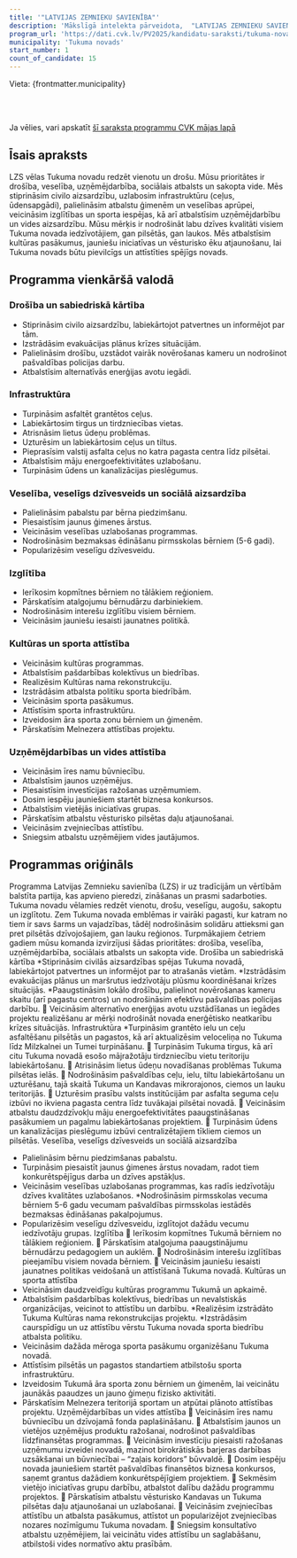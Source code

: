 ```yaml
---
title: '"LATVIJAS ZEMNIEKU SAVIENĪBA"'
description: 'Mākslīgā intelekta pārveidota,  "LATVIJAS ZEMNIEKU SAVIENĪBA" - Tukuma novads programma vienkāršā valodā'
program_url: 'https://dati.cvk.lv/PV2025/kandidatu-saraksti/tukuma-novads/latvijas-zemnieku-savieniba'
municipality: 'Tukuma novads'
start_number: 1
count_of_candidate: 15
---
```



Vieta: {frontmatter.municipality}<br/>

<Badge text="Drošība un civilā aizsardzība" variant="note" size="small" /> <Badge text="Ceļu un infrastruktūras uzlabošana" variant="note" size="small" /> <Badge text="Veselības aprūpes pieejamība" variant="note" size="small" /> <Badge text="Izglītības atbalsts bērniem un jauniešiem" variant="note" size="small" /> <Badge text="Uzņēmējdarbības veicināšana" variant="note" size="small" />

<br/><br/> 

<Card title='Šis ir mākslīga intelekta ģenerēts apraksts' icon='starlight'>
    Ja vēlies, vari apskatīt <a href={frontmatter.program_url} target='_blank'>šī saraksta programmu CVK mājas lapā</a>
    </Card>

## Īsais apraksts

LZS vēlas Tukuma novadu redzēt vienotu un drošu. Mūsu prioritātes ir drošība, veselība, uzņēmējdarbība, sociālais atbalsts un sakopta vide. Mēs stiprināsim civilo aizsardzību, uzlabosim infrastruktūru (ceļus, ūdensapgādi), palielināsim atbalstu ģimenēm un veselības aprūpei, veicināsim izglītības un sporta iespējas, kā arī atbalstīsim uzņēmējdarbību un vides aizsardzību. Mūsu mērķis ir nodrošināt labu dzīves kvalitāti visiem Tukuma novada iedzīvotājiem, gan pilsētās, gan laukos. Mēs atbalstīsim kultūras pasākumus, jauniešu iniciatīvas un vēsturisko ēku atjaunošanu, lai Tukuma novads būtu pievilcīgs un attīstīties spējīgs novads.

## Programma vienkāršā valodā

### Drošība un sabiedriskā kārtība
*   Stiprināsim civilo aizsardzību, labiekārtojot patvertnes un informējot par tām.
*   Izstrādāsim evakuācijas plānus krīzes situācijām.
*   Palielināsim drošību, uzstādot vairāk novērošanas kameru un nodrošinot pašvaldības policijas darbu.
*   Atbalstīsim alternatīvās enerģijas avotu iegādi.

### Infrastruktūra
*   Turpināsim asfaltēt grantētos ceļus.
*   Labiekārtosim tirgus un tirdzniecības vietas.
*   Atrisnāsim lietus ūdeņu problēmas.
*   Uzturēsim un labiekārtosim ceļus un tiltus.
*   Pieprasīsim valstij asfalta ceļus no katra pagasta centra līdz pilsētai.
*   Atbalstīsim māju energoefektivitātes uzlabošanu.
*   Turpināsim ūdens un kanalizācijas pieslēgumus.

### Veselība, veselīgs dzīvesveids un sociālā aizsardzība
*   Palielināsim pabalstu par bērna piedzimšanu.
*   Piesaistīsim jaunus ģimenes ārstus.
*   Veicināsim veselības uzlabošanas programmas.
*   Nodrošināsim bezmaksas ēdināšanu pirmsskolas bērniem (5-6 gadi).
*   Popularizēsim veselīgu dzīvesveidu.

### Izglītība
*   Ierīkosim kopmītnes bērniem no tālākiem reģioniem.
*   Pārskatīsim atalgojumu bērnudārzu darbiniekiem.
*   Nodrošināsim interešu izglītību visiem bērniem.
*   Veicināsim jauniešu iesaisti jaunatnes politikā.

### Kultūras un sporta attīstība
*   Veicināsim kultūras programmas.
*   Atbalstīsim pašdarbības kolektīvus un biedrības.
*   Realizēsim Kultūras nama rekonstrukciju.
*   Izstrādāsim atbalsta politiku sporta biedrībām.
*   Veicināsim sporta pasākumus.
*   Attīstīsim sporta infrastruktūru.
*   Izveidosim āra sporta zonu bērniem un ģimenēm.
*   Pārskatīsim Melnezera attīstības projektu.

### Uzņēmējdarbības un vides attīstība
*   Veicināsim īres namu būvniecību.
*   Atbalstīsim jaunos uzņēmējus.
*   Piesaistīsim investīcijas ražošanas uzņēmumiem.
*   Dosim iespēju jauniešiem startēt biznesa konkursos.
*   Atbalstīsim vietējās iniciatīvas grupas.
*   Pārskatīsim atbalstu vēsturisko pilsētas daļu atjaunošanai.
*   Veicināsim zvejniecības attīstību.
*   Sniegsim atbalstu uzņēmējiem vides jautājumos.

## Programmas oriģināls

Programma
Latvijas Zemnieku savienība (LZS) ir uz tradīcijām un vērtībām balstīta partija, kas apvieno pieredzi, zināšanas un prasmi sadarboties. Tukuma novadu vēlamies redzēt vienotu, drošu, veselīgu, augošu, sakoptu un izglītotu. Zem Tukuma novada emblēmas ir vairāki pagasti, kur katram no tiem ir savs šarms un vajadzības, tādēļ nodrošināsim solidāru attieksmi gan pret pilsētās dzīvojošajiem, gan lauku reģionos.
Turpmākajiem četriem gadiem mūsu komanda izvirzījusi šādas prioritātes: drošība, veselība, uzņēmējdarbība, sociālais atbalsts un sakopta vide.
Drošība un sabiedriskā kārtība
*Stiprināsim civilās aizsardzības spējas Tukuma novadā, labiekārtojot patvertnes un informējot par to atrašanās vietām.
*Izstrādāsim evakuācijas plānus un maršrutus iedzīvotāju plūsmu koordinēšanai krīzes situācijās.
*Paaugstināsim lokālo drošību, palielinot novērošanas kameru skaitu (arī pagastu centros) un nodrošināsim efektīvu pašvaldības policijas darbību.
 Veicināsim alternatīvo enerģijas avotu uzstādīšanas un iegādes projektu realizēšanu ar mērķi nodrošināt novada enerģētisko neatkarību krīzes situācijās.
Infrastruktūra
*Turpināsim grantēto ielu un ceļu asfaltēšanu pilsētās un pagastos, kā arī aktualizēsim veloceliņa no Tukuma līdz Milzkalnei un Tumei turpināšanu.
 Turpināsim Tukuma tirgus, kā arī citu Tukuma novadā esošo mājražotāju tirdzniecību vietu teritoriju labiekārtošanu.
 Atrisināsim lietus ūdeņu novadīšanas problēmas Tukuma pilsētas ielās.
 Nodrošināsim pašvaldības ceļu, ielu, tiltu labiekārtošanu un uzturēšanu, tajā skaitā Tukuma un Kandavas mikrorajonos, ciemos un lauku teritorijās.
 Uzturēsim prasību valsts institūcijām par asfalta seguma ceļu izbūvi no ikviena pagasta centra līdz tuvākajai pilsētai novadā.
 Veicināsim atbalstu daudzdzīvokļu māju energoefektivitātes paaugstināšanas pasākumiem un pagalmu labiekārtošanas projektiem.
 Turpināsim ūdens un kanalizācijas pieslēgumu izbūvi centralizētajiem tīkliem ciemos un pilsētās.
Veselība, veselīgs dzīvesveids un sociālā aizsardzība
* Palielināsim bērnu piedzimšanas pabalstu.
* Turpināsim piesaistīt jaunus ģimenes ārstus novadam, radot tiem konkurētspējīgus darba un dzīves apstākļus.
* Veicināsim veselības uzlabošanas programmas, kas radīs iedzīvotāju dzīves kvalitātes uzlabošanos.
*Nodrošināsim pirmsskolas vecuma bērniem 5-6 gadu vecumam pašvaldības pirmsskolas iestādēs bezmaksas ēdināšanas pakalpojumus.
* Popularizēsim veselīgu dzīvesveidu, izglītojot dažādu vecumu iedzīvotāju grupas.
Izglītība
 Ierīkosim kopmītnes Tukumā bērniem no tālākiem reģioniem.
 Pārskatīsim atalgojuma paaugstinājumu bērnudārzu pedagogiem un auklēm.
 Nodrošināsim interešu izglītības pieejamību visiem novada bērniem.
 Veicināsim jauniešu iesaisti jaunatnes politikas veidošanā un attīstīšanā Tukuma novadā.
Kultūras un sporta attīstība
* Veicināsim daudzveidīgu kultūras programmu Tukumā un apkaimē.
* Atbalstīsim pašdarbības kolektīvus, biedrības un nevalstiskās organizācijas, veicinot to attīstību un darbību.
*Realizēsim izstrādāto Tukuma Kultūras nama rekonstrukcijas projektu.
*Izstrādāsim caurspīdīgu un uz attīstību vērstu Tukuma novada sporta biedrību atbalsta politiku.
* Veicināsim dažāda mēroga sporta pasākumu organizēšanu Tukuma novadā.
* Attīstīsim pilsētās un pagastos standartiem atbilstošu sporta infrastruktūru.
* Izveidosim Tukumā āra sporta zonu bērniem un ģimenēm, lai veicinātu jaunākās paaudzes un jauno ģimeņu fizisko aktivitāti.
* Pārskatīsim Melnezera teritorijā sportam un atpūtai plānoto attīstības projektu.
Uzņēmējdarbības un vides attīstība
 Veicināsim īres namu būvniecību un dzīvojamā fonda paplašināšanu.
 Atbalstīsim jaunos un vietējos uzņēmējus produktu ražošanai, nodrošinot pašvaldības līdzfinansētas programmas.
 Veicināsim investīciju piesaisti ražošanas uzņēmumu izveidei novadā, mazinot birokrātiskās barjeras darbības uzsākšanai un būvniecībai – “zaļais koridors” būvvaldē.
 Dosim iespēju novada jauniešiem startēt pašvaldības finansētos biznesa konkursos, saņemt grantus dažādiem konkurētspējīgiem projektiem.
 Sekmēsim vietējo iniciatīvas grupu darbību, atbalstot dalību dažādu programmu projektos.
 Pārskatīsim atbalstu vēsturisko Kandavas un Tukuma pilsētas daļu atjaunošanai un uzlabošanai.
 Veicināsim zvejniecības attīstību un atbalsta pasākumus, attīstot un popularizējot zvejniecības nozares nozīmīgumu Tukuma novadam.
 Sniegsim konsultatīvo atbalstu uzņēmējiem, lai veicinātu vides attīstību un saglabāšanu, atbilstoši vides normatīvo aktu prasībām.
